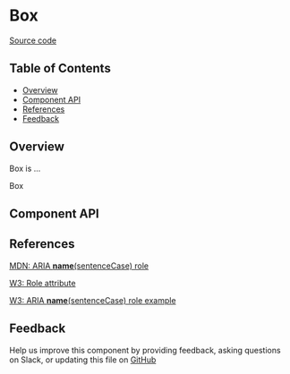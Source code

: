 
# Box

[Source code](<https://github.com/leemonade/bubbles/tree/main/packages/components/layout/Box>)

## Table of Contents

<!-- START doctoc generated TOC please keep comment here to allow auto update -->
<!-- DON'T EDIT THIS SECTION, INSTEAD RE-RUN doctoc TO UPDATE -->

- [Overview](#overview)
- [Component API](#component-api)
- [References](#references)
- [Feedback](#feedback)

## Overview

Box is ...

<ThemeProvider>
  <Box>Box</Box>
</ThemeProvider>

## Component API

<Preview>
  <Story id="atoms-layout-box--playground" />
</Preview>

<Props of={Box} />

## References

[MDN: ARIA **name**(sentenceCase) role](<https://developer.mozilla.org/en-US/docs/Web/Accessibility/ARIA/Roles/box_role>)

[W3: Role attribute](https://www.w3.org/WAI/PF/HTML/wiki/RoleAttribute)

[W3: ARIA **name**(sentenceCase) role example](<https://www.w3.org/TR/2016/WD-wai-aria-practices-1.1-20160317/examples/box/box.html>)

## Feedback

Help us improve this component by providing feedback, asking questions on Slack, or updating this file on
[GitHub](<https://github.com/leemonade/bubbles/edit/main/packages/components/layout/Box.mdx>)
